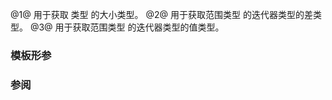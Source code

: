 {{cpp/ranges/title|range_size_t|range_difference_t|range_value_t}}
{{cpp/ranges/navbar}}
{{dcl begin}}
{{dcl header|ranges}}
{{dcl|num=1|since=c++20|1=
template&lt; ranges::sized_range R &gt;
using range_size_t = decltype(ranges::size(std::declval&lt;R&amp;&gt;()));
}}
{{dcl|num=2|since=c++20|1=
template&lt; ranges::range R &gt;
using range_difference_t = std::iter_difference_t&lt;ranges::iterator_t&lt;R&gt;&gt;;
}}
{{dcl|num=3|since=c++20|1=
template&lt; ranges::range R &gt;
using range_value_t = std::iter_value_t&lt;ranges::iterator_t&lt;R&gt;&gt;;
}}
{{dcl end}}

@1@ 用于获取 {{lconcept|sized_range}} 类型 {{tt|R}} 的大小类型。
@2@ 用于获取范围类型 {{tt|R}} 的迭代器类型的差类型。
@3@ 用于获取范围类型 {{tt|R}} 的迭代器类型的值类型。

===模板形参===
{{par begin}}
{{par|R|{{lconcept|range}} 类型或 {{lconcept|sized_range}} 类型}}
{{par end}}

===参阅===
{{dsc begin}}
{{dsc inc|cpp/iterator/dsc iter_t}}
{{dsc inc|cpp/ranges/dsc iterator_t}}
{{dsc inc|cpp/ranges/dsc range_reference_t}}
{{dsc end}}

{{langlinks|en|es|ja}}